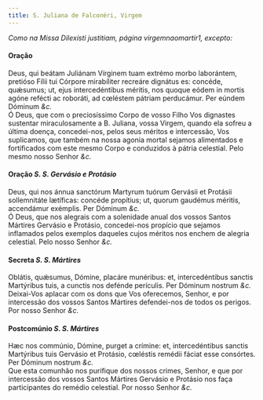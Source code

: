 ```yaml
---
title: S. Juliana de Falconéri, Virgem
---
```



<em>Como na Missa Dilexísti justitiam, página virgemnaomartir1, excepto:</em>

<h4 class="text-center">Oração</h4>
<div class="container-fluid">
<div class="row">
<div class="col-6 dropcaps text-justify">
Deus, qui beátam Juliánam Vírginem tuam extrémo morbo laborántem, pretióso Fílii tui Córpore mirabíliter recreáre dignátus es: concéde, quǽsumus; ut, ejus intercedéntibus méritis, nos quoque eódem in mortis agóne refécti ac roboráti, ad cœléstem pátriam perducámur. Per eúndem Dóminum <em>&c.</em>
</div>
<div class="col-6 dropcaps text-justify">
Ó Deus, que com o preciosíssimo Corpo de vosso Filho Vos dignastes sustentar miraculosamente a B. Juliana, vossa Virgem, quando ela sofreu a última doença, concedei-nos, pelos seus méritos e intercessão, Vos suplicamos, que também na nossa agonia mortal sejamos alimentados e fortificados com este mesmo Corpo e conduzidos à pátria celestial. Pelo mesmo nosso Senhor <em>&c.</em>
</div>
</div>
</div>

<h4 class="text-center">Oração <em>S. S. Gervásio e Protásio</em></h4>
<div class="container-fluid">
<div class="row">
<div class="col-6 dropcaps text-justify">
Deus, qui nos ánnua sanctórum Martyrum tuórum Gervásii et Protásii sollemnitáte lætíficas: concéde propítius; ut, quorum gaudémus méritis, accendámur exémplis. Per Dóminum <em>&c.</em>
</div>
<div class="col-6 dropcaps text-justify">
Ó Deus, que nos alegrais com a solenidade anual dos vossos Santos Mártires Gervásio e Protásio, concedei-nos propício que sejamos inflamados pelos exemplos daqueles cujos méritos nos enchem de alegria celestial. Pelo nosso Senhor <em>&c.</em>
</div>
</div>
</div>

<h4 class="text-center">Secreta <em>S. S. Mártires</em></h4>
<div class="container-fluid">
<div class="row">
<div class="col-6 dropcaps text-justify">
Oblátis, quǽsumus, Dómine, placáre munéribus: et, intercedéntibus sanctis Martýribus tuis, a cunctis nos defénde perículis. Per Dóminum nostrum <em>&c.</em>
</div>
<div class="col-6 dropcaps text-justify">
Deixai-Vos aplacar com os dons que Vos oferecemos, Senhor, e por intercessão dos vossos Santos Mártires defendei-nos de todos os perigos. Por nosso Senhor <em>&c.</em>
</div>
</div>
</div>

<h4 class="text-center">Postcomúnio <em>S. S. Mártires</em></h4>
<div class="container-fluid">
<div class="row">
<div class="col-6 dropcaps text-justify">
Hæc nos commúnio, Dómine, purget a crímine: et, intercedéntibus sanctis Martýribus tuis Gervásio et Protásio, cœléstis remédii fáciat esse consórtes. Per Dóminum nostrum <em>&c.</em>
</div>
<div class="col-6 dropcaps text-justify">
Que esta comunhão nos purifique dos nossos crimes, Senhor, e que por intercessão dos vossos Santos Mártires Gervásio e Protásio nos faça participantes do remédio celestial. Por nosso Senhor <em>&c.</em>
</div>
</div>
</div>